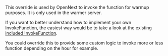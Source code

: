 This override is used by OpenNext to invoke the function for warmup purposes. It is only used in the warmer server.

If you want to better understand how to implement your own InvokeFunction, the easiest way would be to take a look at the existing [included InvokeFunction](https://github.com/opennextjs/opennextjs-aws/tree/main/packages/open-next/src/overrides/warmer).

You could override this to provide some custom logic to invoke more or less function depending on the hour for example.
